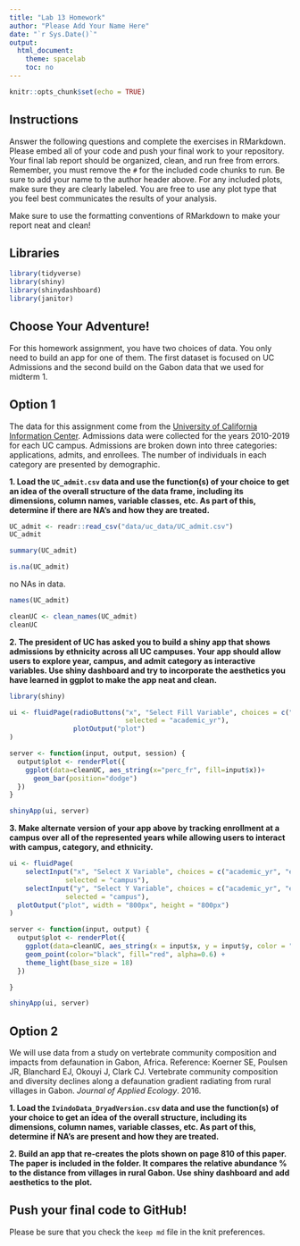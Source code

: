 ```yaml
---
title: "Lab 13 Homework"
author: "Please Add Your Name Here"
date: "`r Sys.Date()`"
output:
  html_document:
    theme: spacelab
    toc: no
---
```


```r
knitr::opts_chunk$set(echo = TRUE)
```

## Instructions
Answer the following questions and complete the exercises in RMarkdown. Please embed all of your code and push your final work to your repository. Your final lab report should be organized, clean, and run free from errors. Remember, you must remove the `#` for the included code chunks to run. Be sure to add your name to the author header above. For any included plots, make sure they are clearly labeled. You are free to use any plot type that you feel best communicates the results of your analysis.  

Make sure to use the formatting conventions of RMarkdown to make your report neat and clean!  

## Libraries
```r
library(tidyverse)
library(shiny)
library(shinydashboard)
library(janitor)
```

## Choose Your Adventure!
For this homework assignment, you have two choices of data. You only need to build an app for one of them. The first dataset is focused on UC Admissions and the second build on the Gabon data that we used for midterm 1.  

## Option 1
The data for this assignment come from the [University of California Information Center](https://www.universityofcalifornia.edu/infocenter). Admissions data were collected for the years 2010-2019 for each UC campus. Admissions are broken down into three categories: applications, admits, and enrollees. The number of individuals in each category are presented by demographic.  

**1. Load the `UC_admit.csv` data and use the function(s) of your choice to get an idea of the overall structure of the data frame, including its dimensions, column names, variable classes, etc. As part of this, determine if there are NA's and how they are treated.**  

```r
UC_admit <- readr::read_csv("data/uc_data/UC_admit.csv")
UC_admit
```
```r
summary(UC_admit)
```

```r
is.na(UC_admit)
```
no NAs in data.

```r
names(UC_admit)
```
```r
cleanUC <- clean_names(UC_admit)
cleanUC
```

**2. The president of UC has asked you to build a shiny app that shows admissions by ethnicity across all UC campuses. Your app should allow users to explore year, campus, and admit category as interactive variables. Use shiny dashboard and try to incorporate the aesthetics you have learned in ggplot to make the app neat and clean.**

```r
library(shiny)

ui <- fluidPage(radioButtons("x", "Select Fill Variable", choices = c("ethnicity", "academic_yr", "campus", "filtered_count_fr"), 
                             selected = "academic_yr"), 
                plotOutput("plot")
)

server <- function(input, output, session) {
  output$plot <- renderPlot({
    ggplot(data=cleanUC, aes_string(x="perc_fr", fill=input$x))+
      geom_bar(position="dodge")
  })
}

shinyApp(ui, server)
```


**3. Make alternate version of your app above by tracking enrollment at a campus over all of the represented years while allowing users to interact with campus, category, and ethnicity.**  

```r
ui <- fluidPage(
    selectInput("x", "Select X Variable", choices = c("academic_yr", "ethnicity", "campus", "perc_fr"),
              selected = "campus"),
    selectInput("y", "Select Y Variable", choices = c("academic_yr", "ethnicity", "campus", "perc_fr"),
              selected = "campus"),
  plotOutput("plot", width = "800px", height = "800px")
)

server <- function(input, output) {
  output$plot <- renderPlot({
    ggplot(data=cleanUC, aes_string(x = input$x, y = input$y, color = "ethnicity")) + 
    geom_point(color="black", fill="red", alpha=0.6) + 
    theme_light(base_size = 18)
  })

}

shinyApp(ui, server)
```

## Option 2
We will use data from a study on vertebrate community composition and impacts from defaunation in Gabon, Africa. Reference: Koerner SE, Poulsen JR, Blanchard EJ, Okouyi J, Clark CJ. Vertebrate community composition and diversity declines along a defaunation gradient radiating from rural villages in Gabon. _Journal of Applied Ecology_. 2016.   

**1. Load the `IvindoData_DryadVersion.csv` data and use the function(s) of your choice to get an idea of the overall structure, including its dimensions, column names, variable classes, etc. As part of this, determine if NA's are present and how they are treated.**  

**2. Build an app that re-creates the plots shown on page 810 of this paper. The paper is included in the folder. It compares the relative abundance % to the distance from villages in rural Gabon. Use shiny dashboard and add aesthetics to the plot.  **  

## Push your final code to GitHub!
Please be sure that you check the `keep md` file in the knit preferences. 